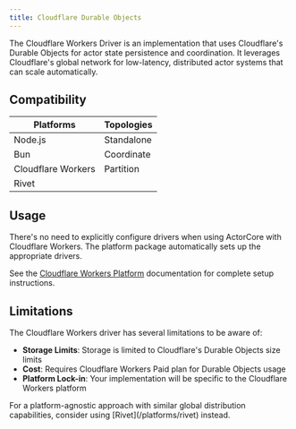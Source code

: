 ```yaml
---
title: Cloudflare Durable Objects
---
```



The Cloudflare Workers Driver is an implementation that uses Cloudflare's Durable Objects for actor state persistence and coordination. It leverages Cloudflare's global network for low-latency, distributed actor systems that can scale automatically.

<DriverNote />

## Compatibility

| Platforms | Topologies |
| --------- | ---------- |
| <Icon icon="xmark" iconType="solid" color="gray" /> Node.js | <Icon icon="xmark" iconType="solid" color="gray" /> Standalone |
| <Icon icon="xmark" iconType="solid" color="gray" /> Bun     | <Icon icon="xmark" iconType="solid" color="gray" /> Coordinate  |
| <Icon icon="check" iconType="solid" /> Cloudflare Workers | <Icon icon="check" iconType="solid" /> Partition |
| <Icon icon="xmark" iconType="solid" color="gray" /> Rivet   |            |

## Usage

There's no need to explicitly configure drivers when using ActorCore with Cloudflare Workers. The platform package automatically sets up the appropriate drivers.

See the [Cloudflare Workers Platform](/platforms/cloudflare-workers) documentation for complete setup instructions.

## Limitations

The Cloudflare Workers driver has several limitations to be aware of:

- **Storage Limits**: Storage is limited to Cloudflare's Durable Objects size limits
- **Cost**: Requires Cloudflare Workers Paid plan for Durable Objects usage
- **Platform Lock-in**: Your implementation will be specific to the Cloudflare Workers platform

<Tip>
  For a platform-agnostic approach with similar global distribution capabilities, consider using [Rivet](/platforms/rivet) instead.
</Tip>
